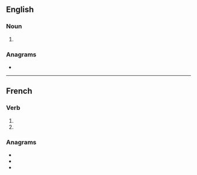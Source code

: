 {{also|tonnés}}
==English==

===Noun===
{{head|en|noun form}}

# {{plural of|tonne|lang=en}}

===Anagrams===
* {{anagrams|en|a=ennost|non est|nonets|senton|sonnet|stonen|tennos|tenons|tenson}}

----

==French==

===Verb===
{{head|fr|verb form}}

# {{inflection of|tonner||2|s|pres|indc|lang=fr}}
# {{inflection of|tonner||2|s|pres|subj|lang=fr}}

===Anagrams===
* {{l|fr|entons}}
* {{l|fr|sonnet}}
* {{l|fr|tenons}}